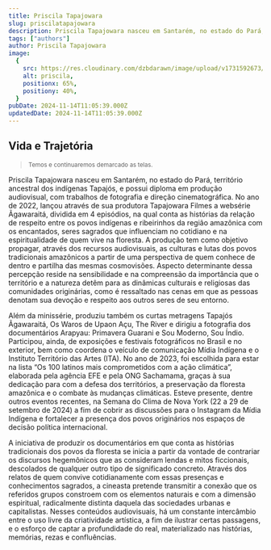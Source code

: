 ```yaml
---
title: Priscila Tapajowara
slug: priscilatapajowara
description: Priscila Tapajowara nasceu em Santarém, no estado do Pará, território ancestral dos indígenas Tapajós, e possui diploma em produção audiovisual, com trabalhos de fotografia e direção cinematográfica. No ano de 2022, lançou através de sua produtora Tapajowara Filmes a websérie Ãgawaraitá, dividida em 4 episódios, na qual conta as histórias da relação de respeito entre os povos indígenas e ribeirinhos da região amazônica com os encantados, seres sagrados que influenciam no cotidiano e na espiritualidade de quem vive na floresta. A produção tem como objetivo propagar, através dos recursos audiovisuais, as culturas e lutas dos povos tradicionais amazônicos a partir de uma perspectiva de quem conhece de dentro e partilha das mesmas cosmovisões. Aspecto determinante dessa percepção reside na sensibilidade e na compreensão da importância que o território e a natureza detêm para as dinâmicas culturais e religiosas das comunidades originárias, como é ressaltado nas cenas em que as pessoas denotam sua devoção e respeito aos outros seres de seu entorno.
tags: ["authors"]
author: Priscila Tapajowara
image:
  {
    src: https://res.cloudinary.com/dzbdarawn/image/upload/v1731592673/priscila/q3cosjubwcrjazt70ss5.jpg,
    alt: priscila,
    positionx: 65%,
    positiony: 40%,
  }
pubDate: 2024-11-14T11:05:39.000Z
updatedDate: 2024-11-14T11:05:39.000Z
---
```


## Vida e Trajetória

> <small>Temos e continuaremos demarcado as telas.</small>

Priscila Tapajowara nasceu em Santarém, no estado do Pará, território ancestral dos indígenas Tapajós, e possui diploma em produção audiovisual, com trabalhos de fotografia e direção cinematográfica. No ano de 2022, lançou através de sua produtora Tapajowara Filmes a websérie Ãgawaraitá, dividida em 4 episódios, na qual conta as histórias da relação de respeito entre os povos indígenas e ribeirinhos da região amazônica com os encantados, seres sagrados que influenciam no cotidiano e na espiritualidade de quem vive na floresta. A produção tem como objetivo propagar, através dos recursos audiovisuais, as culturas e lutas dos povos tradicionais amazônicos a partir de uma perspectiva de quem conhece de dentro e partilha das mesmas cosmovisões. Aspecto determinante dessa percepção reside na sensibilidade e na compreensão da importância que o território e a natureza detêm para as dinâmicas culturais e religiosas das comunidades originárias, como é ressaltado nas cenas em que as pessoas denotam sua devoção e respeito aos outros seres de seu entorno.

Além da minissérie, produziu também os curtas metragens Tapajós Ãgawaraitá, Os Waros de Upaon Açu, The River e dirigiu a fotografia dos documentários Arapyau: Primavera Guarani e Sou Moderno, Sou Índio. Participou, ainda, de exposições e festivais fotográficos no Brasil e no exterior, bem como coordena o veículo de comunicação Mídia Indígena e o Instituto Território das Artes (ITA). No ano de 2023, foi escolhida para estar na lista “Os 100 latinos mais comprometidos com a ação climática”, elaborada pela agência EFE e pela ONG Sachamama, graças à sua dedicação para com a defesa dos territórios, a preservação da floresta amazônica e o combate às mudanças climáticas. Esteve presente, dentre outros eventos recentes, na Semana do Clima de Nova York (22 a 29 de setembro de 2024) a fim de cobrir as discussões para o Instagram da Mídia Indígena e fortalecer a presença dos povos originários nos espaços de decisão política internacional.

A iniciativa de produzir os documentários em que conta as histórias tradicionais dos povos da floresta se inicia a partir da vontade de contrariar os discursos hegemônicos que as consideram lendas e mitos ficcionais, descolados de qualquer outro tipo de significado concreto. Através dos relatos de quem convive cotidianamente com essas presenças e conhecimentos sagrados, a cineasta pretende transmitir a conexão que os referidos grupos constroem com os elementos naturais e com a dimensão espiritual, radicalmente distinta daquela das sociedades urbanas e capitalistas. Nesses conteúdos audiovisuais, há um constante intercâmbio entre o uso livre da criatividade artística, a fim de ilustrar certas passagens, e o esforço de captar a profundidade do real, materializado nas histórias, memórias, rezas e confluências.
